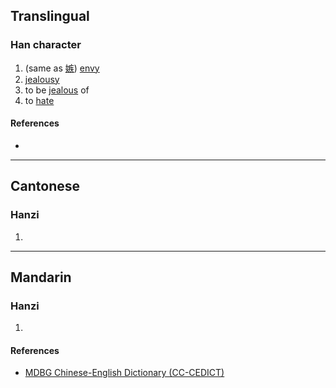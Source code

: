 {{character info/new}}
==Translingual==

===Han character===
{{Han char|rn=9|rad=人|as=10|sn=12|four=|canj=OKOK|ids=⿰亻疾}}

# (same as [[嫉]]) [[envy]]
# [[jealousy]]
# to be [[jealous]] of
# to [[hate]]

====References====
* {{Han ref|kx=0113.030|hdz=10205.010|uh=3475|ud=13429}}

----

==Cantonese==

===Hanzi===
{{yue-hanzi|jyut=[[zat6]]|y=jat6}}

# {{defn|lang=yue|sort=人10}}

----

==Mandarin==

===Hanzi===
{{cmn-hanzi|pin=[[hàn]] ([[han4]])|wg=han<sup>4</sup>}}

# {{defn|lang=cmn|sort=人10}}

====References====
* [http://www.mdbg.net/chindict/chindict.php?page=worddict&wdrst=1&wdqb=%E3%91%B5 MDBG Chinese-English Dictionary (CC-CEDICT)]